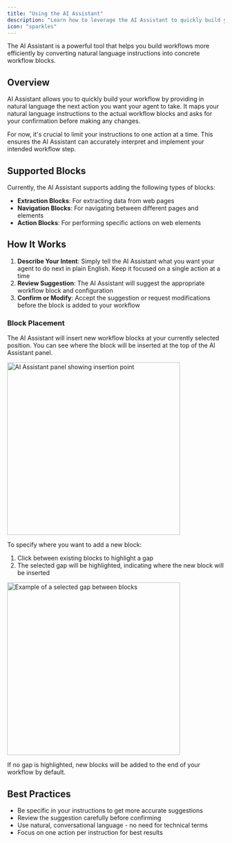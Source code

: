 ```yaml
---
title: "Using the AI Assistant"
description: "Learn how to leverage the AI Assistant to quickly build your workflows"
icon: "sparkles"
---
```


The AI Assistant is a powerful tool that helps you build workflows more efficiently by converting natural language instructions into concrete workflow blocks.

## Overview

AI Assistant allows you to quickly build your workflow by providing in natural language the next action you want your agent to take. It maps your natural language instructions to the actual workflow blocks and asks for your confirmation before making any changes.

<Note>
  For now, it's crucial to limit your instructions to one action at a time. This
  ensures the AI Assistant can accurately interpret and implement your intended
  workflow step.
</Note>

## Supported Blocks

Currently, the AI Assistant supports adding the following types of blocks:

- **Extraction Blocks**: For extracting data from web pages
- **Navigation Blocks**: For navigating between different pages and elements
- **Action Blocks**: For performing specific actions on web elements

## How It Works

1. **Describe Your Intent**: Simply tell the AI Assistant what you want your agent to do next in plain English. Keep it focused on a single action at a time
2. **Review Suggestion**: The AI Assistant will suggest the appropriate workflow block and configuration
3. **Confirm or Modify**: Accept the suggestion or request modifications before the block is added to your workflow

### Block Placement

The AI Assistant will insert new workflow blocks at your currently selected position. You can see where the block will be inserted at the top of the AI Assistant panel.

<Frame>
  <img
    width="400"
    src="/images/ai-assistant-panel.png"
    alt="AI Assistant panel showing insertion point"
  />
</Frame>

To specify where you want to add a new block:

1. Click between existing blocks to highlight a gap
2. The selected gap will be highlighted, indicating where the new block will be inserted

<Frame>
  <img
    width="400"
    src="/images/selected-gap.png"
    alt="Example of a selected gap between blocks"
  />
</Frame>

If no gap is highlighted, new blocks will be added to the end of your workflow by default.

## Best Practices

- Be specific in your instructions to get more accurate suggestions
- Review the suggestion carefully before confirming
- Use natural, conversational language - no need for technical terms
- Focus on one action per instruction for best results
